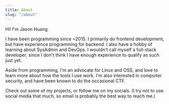 ```yaml
---
title: About
slug: "/about"
---
```


Hi! I'm Jason Huang.

I have been programming since ~2015. 
I primarily do frontend development, but have experience programming for backend. 
I also have a hobby of learning about SysAdmin and DevOps. 
I wouldn't call myself a full-stack developer, since I don't think I have enough experience to qualify as such just yet.

Aside from programming, I'm an advocate for Linux and OSS, and love to learn more about how the tools I use work. 
I'm also interested in compuiter security, and have been known to do the occasional CTF.

Check out some of my projects, or follow me on my socials. 
(I try not to use social media that much, so email is probably the best way to reach me.)